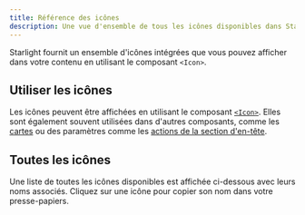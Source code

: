```yaml
---
title: Référence des icônes
description: Une vue d'ensemble de tous les icônes disponibles dans Starlight.
---
```


Starlight fournit un ensemble d'icônes intégrées que vous pouvez afficher dans votre contenu en utilisant le composant `<Icon>`.

## Utiliser les icônes

Les icônes peuvent être affichées en utilisant le composant [`<Icon>`](/fr/components/icons/).
Elles sont également souvent utilisées dans d'autres composants, comme les [cartes](/fr/components/cards/) ou des paramètres comme les [actions de la section d'en-tête](/fr/reference/frontmatter/#hero).

## Toutes les icônes

Une liste de toutes les icônes disponibles est affichée ci-dessous avec leurs noms associés. Cliquez sur une icône pour copier son nom dans votre presse-papiers.




